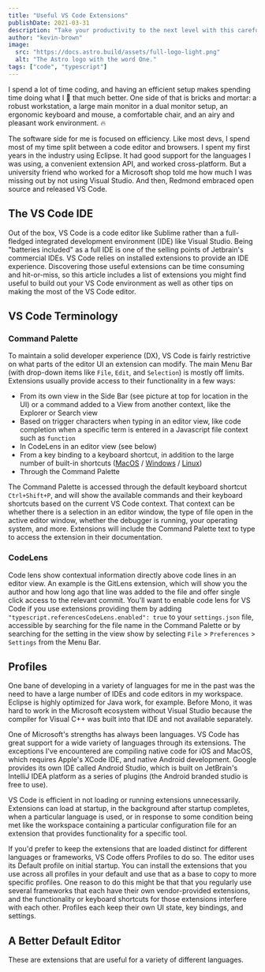 ```yaml
---
title: "Useful VS Code Extensions"
publishDate: 2021-03-31
description: "Take your productivity to the next level with this carefully curated and tested list of the best VS Code extensions for projects using React, Express, Laravel, GraphQL, and more. Check out our greatest hits list and streamline your development workflow."
author: "kevin-brown"
image:
  src: "https://docs.astro.build/assets/full-logo-light.png"
  alt: "The Astro logo with the word One."
tags: ["code", "typescript"]
---
```


I spend a lot of time coding, and having an efficient setup makes spending time doing what I 💖 that much better. One side of that is bricks and mortar: a robust workstation, a large main monitor in a dual monitor setup, an ergonomic keyboard and mouse, a comfortable chair, and an airy and pleasant work environment. :fire:

The software side for me is focused on efficiency. Like most devs, I spend most of my time split between a code editor and browsers. I spent my first years in the industry using Eclipse. It had good support for the languages I was using, a convenient extension API, and worked cross-platform. But a university friend who worked for a Microsoft shop told me how much I was missing out by not using Visual Studio. And then, Redmond embraced open source and released VS Code.

## The VS Code IDE

Out of the box, VS Code is a code editor like Sublime rather than a full-fledged integrated development environment (IDE) like Visual Studio. Being "batteries included" as a full IDE is one of the selling points of Jetbrain's commercial IDEs. VS Code relies on installed extensions to provide an IDE experience. Discovering those useful extensions can be time consuming and hit-or-miss, so this article includes a list of extensions you might find useful to build out your VS Code environment as well as other tips on making the most of the VS Code editor.

## VS Code Terminology

### Command Palette

To maintain a solid developer experience (DX), VS Code is fairly restrictive on what parts of the editor UI an extension can modify. The main Menu Bar (with drop-down items like `File`, `Edit`, and `Selection`) is mostly off limits. Extensions usually provide access to their functionality in a few ways:

- From its own view in the Side Bar (see picture at top for location in the UI) or a command added to a View from another context, like the Explorer or Search view
- Based on trigger characters when typing in an editor view, like code completion when a specific term is entered in a Javascript file context such as `function`
- In CodeLens in an editor view (see below)
- From a key binding to a keyboard shortcut, in addition to the large number of built-in shortcuts ([MacOS](https://go.microsoft.com/fwlink/?linkid=832143) / [Windows](https://go.microsoft.com/fwlink/?linkid=832145) / [Linux](https://go.microsoft.com/fwlink/?linkid=832144))
- Through the Command Palette

The Command Palette is accessed through the default keyboard shortcut `Ctrl+Shift+P`, and will show the available commands and their keyboard shortcuts based on the current VS Code context. That context can be whether there is a selection in an editor window, the type of file open in the active editor window, whether the debugger is running, your operating system, and more. Extensions will include the Command Palette text to type to access the extension in their documentation.

### CodeLens

Code lens show contextual information directly above code lines in an editor view. An example is the GitLens extension, which will show you the author and how long ago that line was added to the file and offer single click access to the relevant commit. You'll want to enable code lens for VS Code if you use extensions providing them by adding `"typescript.referencesCodeLens.enabled": true` to your `settings.json` file, accessible by searching for the file name in the Command Palette or by searching for the setting in the view show by selecting `File` > `Preferences` > `Settings` from the Menu Bar.

## Profiles

One bane of developing in a variety of languages for me in the past was the need to have a large number of IDEs and code editors in my workspace. Eclipse is highly optimized for Java work, for example. Before Mono, it was hard to work in the Microsoft ecosystem without Visual Studio because the compiler for Visual C++ was built into that IDE and not available separately.

One of Microsoft's strengths has always been languages. VS Code has great support for a wide variety of languages through its extensions. The exceptions I've encountered are compiling native code for iOS and MacOS, which requires Apple's XCode IDE, and native Android development. Google provides its own IDE called Android Studio, which is built on JetBrain's IntelliJ IDEA platform as a series of plugins (the Android branded studio is free to use).

VS Code is efficient in not loading or running extensions unnecessarily. Extensions can load at startup, in the background after startup completes, when a particular language is used, or in response to some condition being met like the workspace containing a particular configuration file for an extension that provides functionality for a specific tool.

If you'd prefer to keep the extensions that are loaded distinct for different languages or frameworks, VS Code offers Profiles to do so. The editor uses its Default profile on initial startup. You can install the extensions that you use across all profiles in your default and use that as a base to copy to more specific profiles. One reason to do this might be that that you regularly use several frameworks that each have their own vendor-provided extensions, and the functionality or keyboard shortcuts for those extensions interfere with each other. Profiles each keep their own UI state, key bindings, and settings.

## A Better Default Editor

These are extensions that are useful for a variety of different languages.
